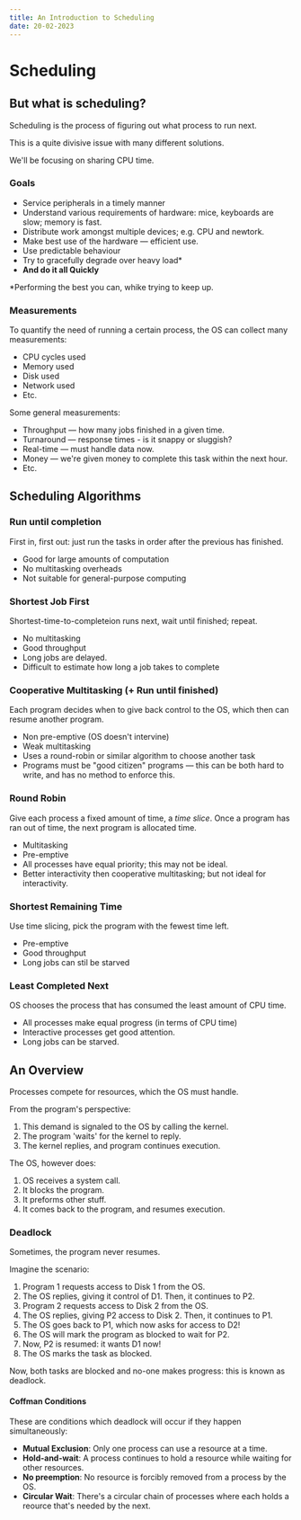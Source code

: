 ```yaml
---
title: An Introduction to Scheduling
date: 20-02-2023
---
```


# Scheduling
## But what is scheduling?

Scheduling is the process of figuring out what process to run next.

This is a quite divisive issue with many different solutions.

We'll be focusing on sharing CPU time.

### Goals
* Service peripherals in a timely manner
* Understand various requirements of hardware: mice, keyboards are slow; memory is fast.
* Distribute work amongst multiple devices; e.g. CPU and newtork.
* Make best use of the hardware &mdash; efficient use.
* Use predictable behaviour
* Try to gracefully degrade over heavy load*
* **And do it all Quickly**

*Performing the best you can, whike trying to keep up.

### Measurements
To quantify the need of running a certain process, the OS can collect many measurements:
* CPU cycles used
* Memory used
* Disk used
* Network used
* Etc.

Some general measurements:
* Throughput &mdash; how many jobs finished in a given time.
* Turnaround &mdash; response times - is it snappy or sluggish?
* Real-time  &mdash; must handle data now.
* Money      &mdash; we're given money to complete this task within the next hour.
* Etc. 

## Scheduling Algorithms
### Run until completion
First in, first out: just run the tasks in order after the previous has finished.

* Good for large amounts of computation
* No multitasking overheads
* Not suitable for general-purpose computing

### Shortest Job First
Shortest-time-to-completeion runs next, wait until finished; repeat.

* No multitasking
* Good throughput
* Long jobs are delayed.
* Difficult to estimate how long a job takes to complete

### Cooperative Multitasking (+ Run until finished)
Each program decides when to give back control to the OS,
which then can resume another program.

* Non pre-emptive (OS doesn't intervine)
* Weak multitasking
* Uses a round-robin or similar algorithm to choose another task
* Programs must be "good citizen" programs &mdash; this can be both hard to write,
    and has no method to enforce this.

### Round Robin
Give each process a fixed amount of time, a *time slice*.
Once a program has ran out of time, the next program is allocated time.

* Multitasking
* Pre-emptive
* All processes have equal priority; this may not be ideal.
* Better interactivity then cooperative multitasking; but not ideal for interactivity.

### Shortest Remaining Time
Use time slicing, pick the program with the fewest time left.
* Pre-emptive
* Good throughput
* Long jobs can stil be starved

### Least Completed Next
OS chooses the process that has consumed the least amount of CPU time.

* All processes make equal progress (in terms of CPU time)
* Interactive processes get good attention.
* Long jobs can be starved.

## An Overview
Processes compete for resources, which the OS must handle.

From the program's perspective:
1. This demand is signaled to the OS by calling the kernel.
2. The program 'waits' for the kernel to reply.
3. The kernel replies, and program continues execution.

The OS, however does:
1. OS receives a system call.
2. It blocks the program.
3. It preforms other stuff.
4. It comes back to the program, and resumes execution.

### Deadlock 
Sometimes, the program never resumes.

Imagine the scenario:
1. Program 1 requests access to Disk 1 from the OS.
2. The OS replies, giving it control of D1. Then, it continues to P2.
3. Program 2 requests access to Disk 2 from the OS.
4. The OS replies, giving P2 access to Disk 2. Then, it continues to P1.
5. The OS goes back to P1, which now asks for access to D2!
6. The OS will mark the program as blocked to wait for P2.
7. Now, P2 is resumed: it wants D1 now!
8. The OS marks the task as blocked.

Now, both tasks are blocked and no-one makes progress: this is known as deadlock.

#### Coffman Conditions
These are conditions which deadlock will occur if they happen simultaneously:
* **Mutual Exclusion**: Only one process can use a resource at a time.
* **Hold-and-wait**: A process continues to hold a resource while waiting for other resources.
* **No preemption**: No resource is forcibly removed from a process by the OS.
* **Circular Wait**: There's a circular chain of processes where each holds a reource that's needed by the next. 